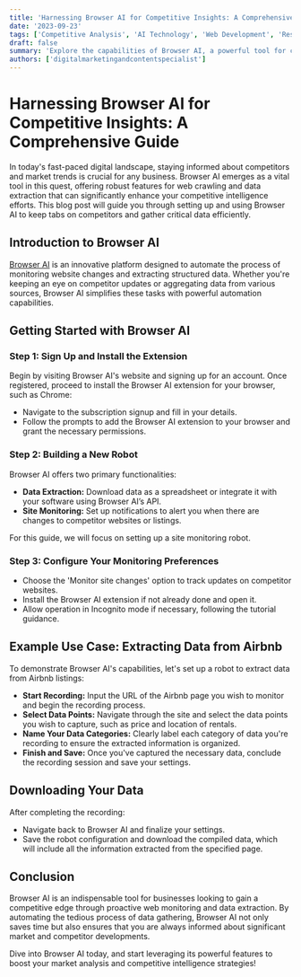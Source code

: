 ```yaml
---
title: 'Harnessing Browser AI for Competitive Insights: A Comprehensive Guide'
date: '2023-09-23'
tags: ['Competitive Analysis', 'AI Technology', 'Web Development', 'Research Data']
draft: false
summary: 'Explore the capabilities of Browser AI, a powerful tool for crawling websites to monitor changes and extract data. This guide provides a detailed walkthrough on how to set up and utilize Browser AI for competitive intelligence.'
authors: ['digitalmarketingandcontentspecialist']
---
```


# Harnessing Browser AI for Competitive Insights: A Comprehensive Guide

In today's fast-paced digital landscape, staying informed about competitors and market trends is crucial for any business. Browser AI emerges as a vital tool in this quest, offering robust features for web crawling and data extraction that can significantly enhance your competitive intelligence efforts. This blog post will guide you through setting up and using Browser AI to keep tabs on competitors and gather critical data efficiently.

## Introduction to Browser AI

[Browser AI](http://browse.ai/) is an innovative platform designed to automate the process of monitoring website changes and extracting structured data. Whether you're keeping an eye on competitor updates or aggregating data from various sources, Browser AI simplifies these tasks with powerful automation capabilities.

## Getting Started with Browser AI

### Step 1: Sign Up and Install the Extension

Begin by visiting Browser AI's website and signing up for an account. Once registered, proceed to install the Browser AI extension for your browser, such as Chrome:
- Navigate to the subscription signup and fill in your details.
- Follow the prompts to add the Browser AI extension to your browser and grant the necessary permissions.

### Step 2: Building a New Robot

Browser AI offers two primary functionalities:
- **Data Extraction:** Download data as a spreadsheet or integrate it with your software using Browser AI’s API.
- **Site Monitoring:** Set up notifications to alert you when there are changes to competitor websites or listings.

For this guide, we will focus on setting up a site monitoring robot.

### Step 3: Configure Your Monitoring Preferences

- Choose the 'Monitor site changes' option to track updates on competitor websites.
- Install the Browser AI extension if not already done and open it.
- Allow operation in Incognito mode if necessary, following the tutorial guidance.

## Example Use Case: Extracting Data from Airbnb

To demonstrate Browser AI's capabilities, let's set up a robot to extract data from Airbnb listings:

- **Start Recording:** Input the URL of the Airbnb page you wish to monitor and begin the recording process.
- **Select Data Points:** Navigate through the site and select the data points you wish to capture, such as price and location of rentals.
- **Name Your Data Categories:** Clearly label each category of data you're recording to ensure the extracted information is organized.
- **Finish and Save:** Once you've captured the necessary data, conclude the recording session and save your settings.

## Downloading Your Data

After completing the recording:
- Navigate back to Browser AI and finalize your settings.
- Save the robot configuration and download the compiled data, which will include all the information extracted from the specified page.

## Conclusion

Browser AI is an indispensable tool for businesses looking to gain a competitive edge through proactive web monitoring and data extraction. By automating the tedious process of data gathering, Browser AI not only saves time but also ensures that you are always informed about significant market and competitor developments.

Dive into Browser AI today, and start leveraging its powerful features to boost your market analysis and competitive intelligence strategies!


